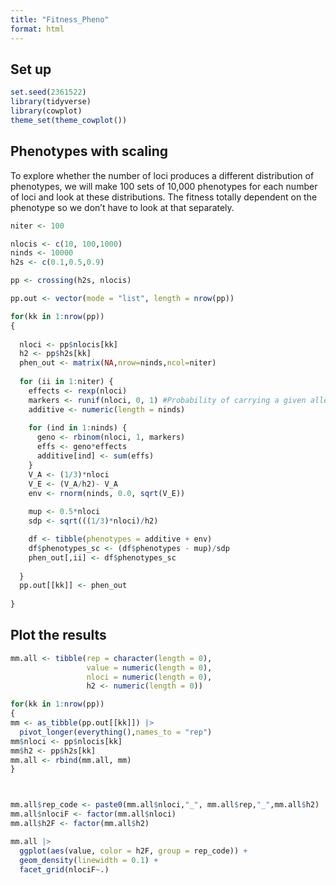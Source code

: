 ```yaml
---
title: "Fitness_Pheno"
format: html
---
```


## Set up

```r
set.seed(2361522)
library(tidyverse)
library(cowplot)
theme_set(theme_cowplot())

```

## Phenotypes with scaling

To explore whether the number of loci produces a different distribution of phenotypes, we will make 100 sets of 10,000 phenotypes for each number of loci and look at these distributions. The fitness totally dependent on the phenotype so we don't have to look at that separately. 


```r

niter <- 100

nlocis <- c(10, 100,1000)
ninds <- 10000
h2s <- c(0.1,0.5,0.9)

pp <- crossing(h2s, nlocis)

pp.out <- vector(mode = "list", length = nrow(pp))

for(kk in 1:nrow(pp))
{
  
  nloci <- pp$nlocis[kk]
  h2 <- pp$h2s[kk]
  phen_out <- matrix(NA,nrow=ninds,ncol=niter)
    
  for (ii in 1:niter) {
    effects <- rexp(nloci)
    markers <- runif(nloci, 0, 1) #Probability of carrying a given allele 
    additive <- numeric(length = ninds)
    
    for (ind in 1:ninds) {
      geno <- rbinom(nloci, 1, markers)
      effs <- geno*effects
      additive[ind] <- sum(effs)
    }
    V_A <- (1/3)*nloci
    V_E <- (V_A/h2)- V_A
    env <- rnorm(ninds, 0.0, sqrt(V_E))
    
    mup <- 0.5*nloci
    sdp <- sqrt(((1/3)*nloci)/h2)

    df <- tibble(phenotypes = additive + env)
    df$phenotypes_sc <- (df$phenotypes - mup)/sdp
    phen_out[,ii] <- df$phenotypes_sc
    
  }
  pp.out[[kk]] <- phen_out
  
}

```



## Plot the results


```r
mm.all <- tibble(rep = character(length = 0),
                 value = numeric(length = 0),
                 nloci = numeric(length = 0),
                 h2 <- numeric(length = 0))

for(kk in 1:nrow(pp))
{
mm <- as_tibble(pp.out[[kk]]) |>
  pivot_longer(everything(),names_to = "rep")
mm$nloci <- pp$nlocis[kk]
mm$h2 <- pp$h2s[kk]
mm.all <- rbind(mm.all, mm)
}



mm.all$rep_code <- paste0(mm.all$nloci,"_", mm.all$rep,"_",mm.all$h2)
mm.all$nlociF <- factor(mm.all$nloci)
mm.all$h2F <- factor(mm.all$h2)

mm.all |>
  ggplot(aes(value, color = h2F, group = rep_code)) +
  geom_density(linewidth = 0.1) + 
  facet_grid(nlociF~.)

```

